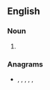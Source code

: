 ==English==

===Noun===
{{head|en|noun plural form}}

# {{plural of|remiped|lang=en}}

===Anagrams===
* {{l|en|demireps}}, {{l|en|emprised}}, {{l|en|epiderms}}, {{l|en|impeders}}, {{l|en|premised}}, {{l|en|simpered}}